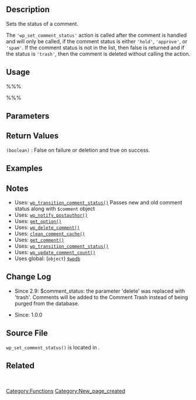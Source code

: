 == Description ==
Sets the status of a comment. 

The <tt>'wp_set_comment_status'</tt> action is called after the comment is handled and will only be called, if the comment status is either <tt>'hold'</tt>, <tt>'approve'</tt>, or <tt>'spam'</tt>. If the comment status is not in the list, then false is returned and if the status is <tt>'trash'</tt>, then the comment is deleted without calling the action. 

== Usage ==
%%%<?php wp_set_comment_status( $comment_id, $comment_status ) ?>%%%

== Parameters ==
{{Parameter|$comment_id|integer|Comment ID.}}
{{Parameter|$comment_status|string|New comment status, either <tt>'hold'</tt>, <tt>'approve'</tt>, <tt>'spam'</tt>, or <tt>'trash'</tt>.}}

== Return Values ==
; <tt>(boolean)</tt> : False on failure or deletion and true on success.

== Examples ==
<!-- Need creative examples. Feel free to link to external examples. -->

== Notes ==
* Uses: [[Function_Reference/wp_transition_comment_status|<tt>wp_transition_comment_status()</tt>]] Passes new and old comment status along with <tt>$comment</tt> object
* Uses: [[Function_Reference/wp_notify_postauthor|<tt>wp_notify_postauthor()</tt>]]
* Uses: [[Function_Reference/get_option|<tt>get_option()</tt>]]
* Uses: [[Function_Reference/wp_delete_comment|<tt>wp_delete_comment()</tt>]]
* Uses: [[Function_Reference/clean_comment_cache|<tt>clean_comment_cache()</tt>]]
* Uses: [[Function_Reference/get_comment|<tt>get_comment()</tt>]]
* Uses: [[Function_Reference/wp_transition_comment_status|<tt>wp_transition_comment_status()</tt>]]
* Uses: [[Function_Reference/wp_update_comment_count|<tt>wp_update_comment_count()</tt>]]
* Uses global: (<tt>object</tt>) [[Class Reference/wpdb|<tt>$wpdb</tt>]]

== Change Log ==
* Since 2.9: $comment_status: the parameter 'delete' was replaced with 'trash'. Comments will be added to the Comment Trash instead of being purged from the database.

* Since: 1.0.0

== Source File ==

<tt>wp_set_comment_status()</tt> is located in {{Trac|wp-includes/comment.php}}.

== Related ==
&nbsp;
<!--
    To Do:
    Need to find related functions.
    Need to create groups of functions and create templates to add them to a page quickly.
    Some functions may be related to many groups of functions.
-->

{{Tag Footer}}

[[Category:Functions]]
[[Category:New_page_created]]